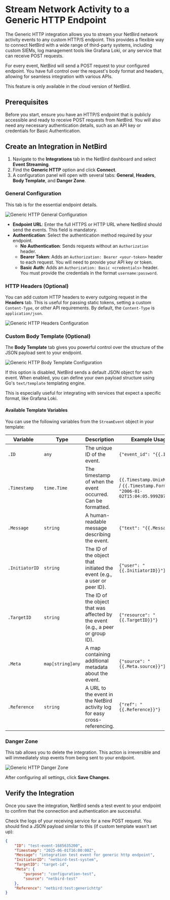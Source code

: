 # Stream Network Activity to a Generic HTTP Endpoint

The Generic HTTP integration allows you to stream your NetBird network activity events to any custom HTTP/S endpoint. This provides a flexible way to connect NetBird with a wide range of third-party systems, including custom SIEMs, log management tools like Grafana Loki, or any service that can receive POST requests.

For every event, NetBird will send a POST request to your configured endpoint. You have full control over the request's body format and headers, allowing for seamless integration with various APIs.

<Note>
    This feature is only available in the cloud version of NetBird.
</Note>

## Prerequisites

Before you start, ensure you have an HTTP/S endpoint that is publicly accessible and ready to receive POST requests from NetBird. You will also need any necessary authentication details, such as an API key or credentials for Basic Authentication.

## Create an Integration in NetBird

1.  Navigate to the **Integrations** tab in the NetBird dashboard and select **Event Streaming**.
2.  Find the **Generic HTTP** option and click **Connect**.
3.  A configuration panel will open with several tabs: **General**, **Headers**, **Body Template**, and **Danger Zone**.

### General Configuration

This tab is for the essential endpoint details.

<p>
    <img src="/docs-static/img/how-to-guides/activity-event-streaming/generic-http/general-config.png" alt="Generic HTTP General Configuration" className="imagewrapper-big"/>
</p>

-   **Endpoint URL**: Enter the full HTTPS or HTTP URL where NetBird should send the events. This field is mandatory.
-   **Authentication**: Select the authentication method required by your endpoint.
    -   **No Authentication**: Sends requests without an `Authorization` header.
    -   **Bearer Token**: Adds an `Authorization: Bearer <your-token>` header to each request. You will need to provide your API key or token.
    -   **Basic Auth**: Adds an `Authorization: Basic <credentials>` header. You must provide the credentials in the format `username:password`.

### HTTP Headers (Optional)

You can add custom HTTP headers to every outgoing request in the **Headers** tab. This is useful for passing static tokens, setting a custom `Content-Type`, or other API requirements. By default, the `Content-Type` is `application/json`.

<p>
    <img src="/docs-static/img/how-to-guides/activity-event-streaming/generic-http/headers-config.png" alt="Generic HTTP Headers Configuration" className="imagewrapper-big"/>
</p>

### Custom Body Template (Optional)

The **Body Template** tab gives you powerful control over the structure of the JSON payload sent to your endpoint.

<p>
    <img src="/docs-static/img/how-to-guides/activity-event-streaming/generic-http/body-template-config.png" alt="Generic HTTP Body Template Configuration" className="imagewrapper-big"/>
</p>

If this option is disabled, NetBird sends a default JSON object for each event. When enabled, you can define your own payload structure using Go's `text/template` templating engine.

This is especially useful for integrating with services that expect a specific format, like Grafana Loki.

#### Available Template Variables

You can use the following variables from the `StreamEvent` object in your template:

| Variable      | Type                 | Description                                                                          | Example Usage                     |
|---------------|----------------------|--------------------------------------------------------------------------------------|-----------------------------------|
| `.ID`         | `any`                | The unique ID of the event.                                                          | `{"event_id": "{{.ID}}"}`         |
| `.Timestamp`  | `time.Time`          | The timestamp of when the event occurred. Can be formatted.                          | `{{.Timestamp.UnixNano}}` / `{{.Timestamp.Format "2006-01-02T15:04:05.999Z07:00"}}`          |
| `.Message`    | `string`             | A human-readable message describing the event.                            | `{"text": "{{.Message}}"}`        |
| `.InitiatorID`| `string`             | The ID of the object that initiated the event (e.g., a user or peer ID).    | `{"user": "{{.InitiatorID}}"}`     |
| `.TargetID`   | `string`             | The ID of the object that was affected by the event (e.g., a peer or group ID). | `{"resource": "{{.TargetID}}"}`    |
| `.Meta`       | `map[string]any`     | A map containing additional metadata about the event.                                | `{"source": "{{.Meta.source}}"}`   |
| `.Reference`  | `string`             | A URL to the event in the NetBird activity log for easy cross-referencing. | `{"ref": "{{.Reference}}"}`       |

### Danger Zone

This tab allows you to delete the integration. This action is irreversible and will immediately stop events from being sent to your endpoint.

<p>
    <img src="/docs-static/img/how-to-guides/activity-event-streaming/generic-http/danger-zone.png" alt="Generic HTTP Danger Zone" className="imagewrapper-big"/>
</p>

After configuring all settings, click **Save Changes**.

## Verify the Integration

Once you save the integration, NetBird sends a test event to your endpoint to confirm that the connection and authentication are successful.

Check the logs of your receiving service for a new POST request. You should find a JSON payload similar to this (if custom template wasn't set up):

```json
{
    "ID": "test-event-1685635200",
    "Timestamp": "2025-06-01T16:00:00Z",
    "Message": "integration test event for generic http endpoint",
    "InitiatorID": "netbird-test-system",
    "TargetID": "target-id",
    "Meta": {
        "purpose": "configuration-test",
        "source": "netbird-test"
    },
    "Reference": "netbird:test:generichttp"
}